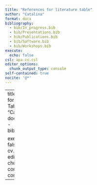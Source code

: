 ```yaml
---
title: "References for literature table"
author: "Catalina"
format: docx
bibliography: 
  - bib/In_progress.bib
  - bib/Presentations.bib
  - bib/Publications.bib
  - bib/Software.bib
  - bib/Workshops.bib 
execute: 
  echo: false
csl: apa-cv.csl
editor_options: 
  chunk_output_type: console
self-contained: true
nocite: '@*'
---
```

---
title: "References for Literature Table"
author: "Catalina"
format: docx
bibliography: 
  - bib/Publications.bib

execute: 
  echo: false
csl: apa-cv.csl
editor_options: 
  chunk_output_type: console
self-contained: true
---
